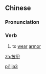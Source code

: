 ==Chinese==
{{zh-forms}}

===Pronunciation===
{{zh-pron
|m=pījiǎ
|cat=v
}}

===Verb===
{{zh-verb}}

# {{lb|zh|literary}} to [[wear]] [[armor]]

[[Category:Mandarin literary terms|pi1jia3]]

[[zh:披甲]]